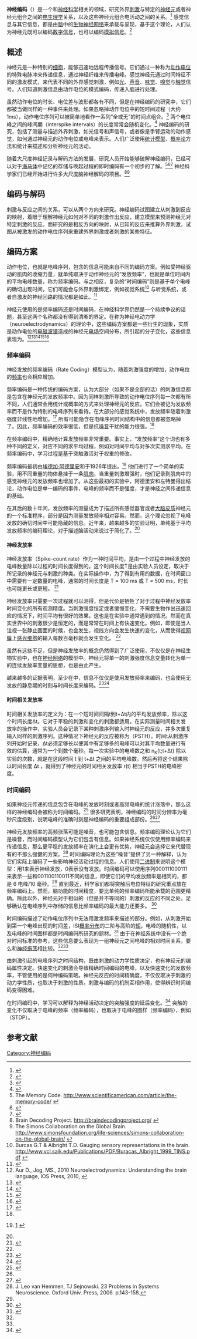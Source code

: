 '''神经编码'''（{{lang-en|neural coding}}）是一个和[[神经科学|神经科学]]相关的领域，研究外界[[刺激|刺激]]与特定的[[神经元|神经元]]或者神经元组合之间的[[电生理学|电生理学]]关系，以及这些神经元组合电活动之间的关系。<ref name="Brown">{{cite journal |vauthors=Brown EN, Kass RE, Mitra PP |title=Multiple neural spike train data analysis: state-of-the-art and future challenges |journal=Nat. Neurosci. |volume=7 |issue=5 |pages=456–61 |date=May 2004 |pmid=15114358 |doi=10.1038/nn1228 }}</ref> 感觉信息与其它信息，都是由[[脑|脑]]中的[[生物神经网络|生物神经网络]]来承载与呈现，基于这个理论，人们认为神经元既可以编码[[数字信号|数字信号]]，也可以编码[[模拟信号|模拟信号]]。<ref name="thorpe">{{cite book |first=S.J. |last=Thorpe |chapter=Spike arrival times: A highly efficient coding scheme for neural networks |chapterurl=http://pop.cerco.ups-tlse.fr/fr_vers/documents/thorpe_sj_90_91.pdf |format=PDF |pages=91–94 |editor1-first=R. |editor1-last=Eckmiller |editor2-first=G. |editor2-last=Hartmann |editor3-first=G. |editor3-last=Hauske |title=Parallel processing in neural systems and computers |url=https://books.google.com/books?id=b9gmAAAAMAAJ |year=1990 |publisher=North-Holland |isbn=978-0-444-88390-2 |access-date=2016-10-03 |archive-date=2014-03-27 |archive-url=https://web.archive.org/web/20140327020418/http://books.google.com/books?id=b9gmAAAAMAAJ |dead-url=no }}</ref>

== 概述 ==
神经元是一种特别的[[细胞|细胞]]，能够迅速地远程传播信号。它们通过一种称为[[动作电位|动作电位]]的特殊电脉冲来传递信息，通过神经纤维来传播电峰。感觉神经元通过时间特征不同的激发模式，来代表不同的外界感觉刺激，例如[[光|光]]、[[声音|声音]]、[[味觉|味觉]]、[[嗅觉|嗅觉]]与[[触觉|触觉]]信号。人们知道刺激信息由动作电位的模式编码，传递入脑进行处理。 

虽然动作电位的时长、电位差与波形都各有不同，但是在神经编码的研究中，它们都被当做同样的一种事件来处理。如果忽略掉动作电位中的短时间过程（大约1ms），动作电位序列可以被简单地看作一系列“全或无”的时间点组合。<ref name="Gerstner">{{cite book |first1=Wulfram |last1=Gerstner |first2=Werner M. |last2=Kistler |title=Spiking Neuron Models: Single Neurons, Populations, Plasticity |url=https://books.google.com/books?id=Rs4oc7HfxIUC |year=2002 |publisher=Cambridge University Press |isbn=978-0-521-89079-3 |access-date=2016-10-03 |archive-date=2021-04-27 |archive-url=https://web.archive.org/web/20210427131827/https://books.google.com/books?id=Rs4oc7HfxIUC |dead-url=no }}</ref> 两个电位峰之间的峰间期（interspike intervals）的长度常常会随机变化。<ref name="Stein">{{cite journal |vauthors=Stein RB, Gossen ER, Jones KE |title=Neuronal variability: noise or part of the signal? |journal=Nat. Rev. Neurosci. |volume=6 |issue=5 |pages=389–97 |date=May 2005 |pmid=15861181 |doi=10.1038/nrn1668 }}</ref> 神经编码的研究，包括了测量与描述外界刺激，如光信号和声信号，或者像是手臂运动的动作感觉，如何通过神经元的动作电位或电峰来表示。人们广泛使用[[统计模型|统计模型]]、[[概率论|概率论]]方法和统计{{link-en|点过程|point process}}来描述和分析神经元的活动。

随着大尺度神经记录与解码方法的发展，研究人员开始能够破解神经编码，已经可以对于[[海马体|海马体]]中记忆的存储与唤起过程的即时编码有一个初步的了解。<ref>The Memory Code. http://www.scientificamerican.com/article/the-memory-code/ {{Wayback|url=http://www.scientificamerican.com/article/the-memory-code/ |date=20180612162426 }}</ref><ref>{{cite journal | last1 = Chen | first1 = G | last2 = Wang | first2 = LP | last3 = Tsien | first3 = JZ | year = 2009 | title = Neural population-level memory traces in the mouse hippocampus | url = | journal = PLOS ONE | volume = 4 | issue = 12| page = e8256 | doi = 10.1371/journal.pone.0008256 | pmid = 20016843 }}</ref><ref>{{cite journal | last1 = Zhang | first1 = H | last2 = Chen | first2 = G | last3 = Kuang | first3 = H | last4 = Tsien | first4 = JZ | date = Nov 2013 | title = Mapping and deciphering neural codes of NMDA receptor-dependent fear memory engrams in the hippocampus | url = | journal = PLOS ONE | volume = 8 | issue = 11| page = e79454 | doi = 10.1371/journal.pone.0079454 | pmid = 24302990 }}</ref> 神经科学家们已经开始进行许多大尺度脑神经解码的项目。<ref>Brain Decoding Project. http://braindecodingproject.org/ {{Wayback|url=http://braindecodingproject.org/ |date=20140714134608 }}</ref><ref>The Simons Collaboration on the Global Brain. http://www.simonsfoundation.org/life-sciences/simons-collaboration-on-the-global-brain/ {{Wayback|url=http://www.simonsfoundation.org/life-sciences/simons-collaboration-on-the-global-brain/ |date=20150905140035 }}</ref>

== 编码与解码 ==
刺激与反应之间的关系，可以从两个方向来研究。神经编码试图建立从刺激到反应的映射，着眼于理解神经元如何对不同的刺激作出反应，建立模型来预测神经元对特定刺激的反应。而{{le|神经解码|neural decoding}}研究的是相反方向的映射，从已知的反应来推算外界刺激，试图从被激发的动作电位序列来重建外界刺激或者刺激的某些特征。

== 编码方案 ==
动作电位，也就是电峰序列，包含的信息可能来自不同的编码方案。例如受神经驱动的肌肉的收缩力量，就单纯取决于动作神经元的“发放频率”，也就是单位时间内的平均电峰数量，称为频率编码。与之相反，复杂的“时间编码”则是基于单个电峰的确切出现时间，它们可能会与外界刺激绑定，例如视觉系统<ref>Burcas G.T & Albright T.D. Gauging sensory representations in the brain. http://www.vcl.salk.edu/Publications/PDF/Buracas_Albright_1999_TINS.pdf {{Wayback|url=http://www.vcl.salk.edu/Publications/PDF/Buracas_Albright_1999_TINS.pdf |date=20140727052812 }}</ref>  与听觉系统，或者自激发的神经回路的情况都是如此。<ref name="Gerstner97">{{cite journal |author=Gerstner W, Kreiter AK, Markram H, Herz AV |title=Neural codes: firing rates and beyond |journal=Proc. Natl. Acad. Sci. U.S.A. |volume=94 |issue=24 |pages=12740–1 |date=November 1997 |pmid=9398065 |pmc=34168 |url=http://www.pnas.org/cgi/pmidlookup?view=long&pmid=9398065 |bibcode=1997PNAS...9412740G |last2=Kreiter |last3=Markram |last4=Herz |doi=10.1073/pnas.94.24.12740}}</ref>

神经元使用的是频率编码还是时间编码，在神经科学界仍然是一个持续争议的话题，甚至这两个名称都没有得到清晰的界定。在称为神经电动力学（neuroelectrodynamics）的理论中，这些编码方案都是一些衍生的现象，实质是动作电位的[[电磁波谱|电磁波谱]]造成的神经元[[电场|电场]]空间分布，所引起的分子变化，这些信息表现为{{le|电峰指向性|spike directivity}}。<ref name="Aur and Jog">Aur D., Jog, MS., 2010  Neuroelectrodynamics: Understanding the brain language, IOS Press, 2010,  {{DOI|10.3233/978-1-60750-473-3-i}}</ref><ref name="Aur et., all">{{cite journal | last1 = Aur | first1 = D. | last2 = Connolly | first2 = C.I. | last3 = Jog | first3 = M.S. | year = 2005 | title = Computing spike directivity with tetrodes | url = | journal = J. Neurosci | volume = 149 | issue = 1| pages = 57–63 | doi = 10.1016/j.jneumeth.2005.05.006 | pmid=15978667}}</ref><ref name="Aur  2007 ">{{cite journal | last1 = Aur | first1 = D. | last2 = Jog | first2 = M.S. | year = 2007 | title = Reading the Neural Code: What do Spikes Mean for Behavior? | url = | journal = Nature Precedings | volume = | issue = | page = | doi = 10.1038/npre.2007.61.1 }}</ref><ref name="Fraser and Frey">{{cite journal | last1 = Fraser | first1 = A. | last2 = Frey | first2 = A. H. | year = 1968 | title = Electromagnetic emission at micron wavelengths from active nerves | url =https://archive.org/details/sim_biophysical-journal_1968-06_8_6/page/731| journal = Biophysical Journal | volume = 8 | issue = 6| pages = 731–734 | doi=10.1016/s0006-3495(68)86517-8}}</ref><ref name="Aur  2012">{{cite journal | last1 = Aur | first1 = D | year = 2012 | title = A comparative analysis of integrating visual information in local neuronal ensembles | url = | journal = Journal of neuroscience methods | volume = 207 | issue = 1| pages = 23–30 | pmid = 22480985 | doi=10.1016/j.jneumeth.2012.03.008 | pmc=3636996}}</ref>

=== 频率编码 ===
神经发放的频率编码（Rate Coding）模型认为，随着刺激强度的增加，动作电位的[[频率|频率]]也会相应增加。

频率编码是一种传统的编码方案，认为大部分（如果不是全部的话）的刺激信息都是包含在神经元的发放频率中。因为同样刺激所导致的动作电位序列每一次都有所不同，人们通常会用统计或概率的方式来处理神经元的反应。它们会被记为发放频率而不是作为特别的电峰序列来看待。在大部分的感觉系统中，发放频率随着刺激强度非线性地增加。<ref name="Kandel">{{cite book |last1=Kandel |first1=E. |last2=Schwartz |first2=J. |last3=Jessel |first3=T.M. |title=Principles of Neural Science |publisher=Elsevier |year=1991 |isbn=0444015620 |edition=3rd |url=https://books.google.com/books?id=48hpAAAAMAAJ}}</ref> 所有可能隐含在电峰序列时间结构中的信息都被忽略掉了。因此，频率编码的效率很低，但是抗[[噪音|噪音]]干扰的能力很强。<ref name="Stein"/>

在频率编码中，精确地计算发放频率非常重要。事实上，“发放频率”这个词也有多种不同的定义，对应不同的求平均过程，例如对时间平均与对多次实测求平均。在频率编码中，学习过程是基于突触激活对于权重的修改。

频率编码最初由[[埃德加·阿德里安|埃德加·阿德里安]]和{{le|内夫·左特曼|Yngve Zotterman}}于1926年提出。<ref>{{cite journal|title=The impulses produced by sensory nerve endings: Part II: The response of a single end organ.|vauthors=Adrian ED, Zotterman Y|journal=J Physiol (Lond.)|year=1926|volume=61|pages=151–171|doi=10.1113/jphysiol.1926.sp002281}}[http://www.ncbi.nlm.nih.gov/pmc/articles/PMC1514782/] {{Wayback|url=http://www.ncbi.nlm.nih.gov/pmc/articles/PMC1514782/ |date=20210323215709 }}</ref> 他们进行了一个简单的实验，用不同重量的物体悬挂于一条[[肌肉|肌肉]]，当重量刺激增强时，他们记录到肌肉中的感觉神经元的发放频率也增加了。从这些最初的实验中，阿德里安和左特曼得出结论，动作电位是单一编码的事件，电峰的频率而不是强度，才是神经之间传递信息的基础。

在其后的数十年间，发放频率的测量成为了描述所有感觉器官或者[[大脑皮质|大脑皮质]]神经元的一个标准程序，部分是因为测量发放频率相对容易。然而，这个理论忽视了电峰发放的确切时间中可能隐藏的信息。近年来，越来越多的实验证明，单纯基于平均发放频率的编码理论，对于描述脑活动来说过于简化了。<ref name="Stein"/>

==== 神经发放率 ====
神经发放率（Spike-count rate）作为一种时间平均，是由一个过程中神经发放的电峰数量除以过程的时间长度得到的。这个时间长度T是由实验人员设定，取决于所记录的神经元与刺激的种类。在实际操作中，为了得到有用的数据，在时间窗口中需要有一定数量的电峰，通常的时间长度是 T = 100 ms 或 T = 500 ms，时长也可能更长或更短。 <ref name="icwww.epfl.ch">{{Cite web |url=http://icwww.epfl.ch/~gerstner/SPNM/node7.html |title=存档副本 |access-date=2016-10-03 |archive-url=https://web.archive.org/web/20180303120934/http://icwww.epfl.ch/~gerstner/SPNM/node7.html |archive-date=2018-03-03 |dead-url=yes }}</ref>

神经发放率只需要一次过程就可以测得，但是代价是牺牲了对于过程中神经发放率时间变化的所有观测精度。当刺激强度恒定或者缓慢变化，不需要生物作出迅速回应的情况下，时间平均有很好的效果。这也是在实验中通常遇到的情况。然而在真实世界中的刺激很少是恒定的，而是常常在时间上有快速变化。例如，即使是当人注视一张静止画面的时候，也会发生{{le|眼跳动|saccades}}，视线方向会发生快速的变化，从而使得[[视网膜|视网膜]]上[[感光细胞|感光细胞]]的输入每数百毫秒就会发生变化。 <ref name="icwww.epfl.ch"/>

虽然有这些不足，但是神经发放率的概念仍然得到了广泛使用，不仅仅是在神经生物实验中，也在[[神经网络|神经网络]]的模型中。神经元将单一的刺激强度信息变量转化为单一的连续发放率变量的思想，也是由此产生。

越来越多的证据表明，至少在{{le|浦肯野细胞|Purkinje Cell}}中，信息不仅仅是使用发放频率来编码，也会使用无发放的静息期的时刻与时间长度来编码。<ref>{{cite journal |author=Forrest MD |title=Intracellular Calcium Dynamics Permit a Purkinje Neuron Model to Perform Toggle and Gain Computations Upon its Inputs. |journal=Frontiers in Computational Neuroscience |volume=8 |pages=86 |year=2014 |doi=10.3389/fncom.2014.00086 |url=http://journal.frontiersin.org/Journal/10.3389/fncom.2014.00086/full |access-date=2016-10-03 |archive-date=2014-10-06 |archive-url=https://web.archive.org/web/20141006072208/http://journal.frontiersin.org/Journal/10.3389/fncom.2014.00086/full |dead-url=no }}</ref><ref>{{cite journal |author=Forrest MD |title=The sodium-potassium pump is an information processing element in brain computation |journal=Frontiers in Physiology |volume=5 |issue=472 |date=December 2014 |doi=10.3389/fphys.2014.00472 |url=http://journal.frontiersin.org/Journal/10.3389/fphys.2014.00472/full |access-date=2016-10-03 |archive-date=2015-01-19 |archive-url=https://web.archive.org/web/20150119063855/http://journal.frontiersin.org/Journal/10.3389/fphys.2014.00472/full |dead-url=no }}</ref>

==== 时间相关发放率 ====
时间相关发放率的定义为：在一个短时间间隔t到t+Δt内的平均发放频率，除以这个时间长度Δt。它对于平稳的刺激和变化的刺激都适用。在实际测量时间相关发放率的操作中，实验人员会记录下某种刺激序列输入时神经元的反应，并多次重复输入同样的刺激序列。这种情况下神经元的反应被称为{{le|刺激后时间直方图|Peri-Stimulus-Time Histogram}}（PSTH）。时间t从刺激序列开始时记录，Δt必须足够长以便其中有足够多的电峰可以对其平均数量进行有效的估算，通常为一个到数个毫秒。每一次实验中的电峰数之和 n<sub>K</sub>(t;t+Δt) 除以实验的次数，就是在这段时间 t 到 t+Δt 之间的平均电峰数。然后再将这个结果除以时间长度 Δt ，就得到了神经元的时间相关发放率 r(t) 相当于PSTH的电峰密度。

=== 时间编码 ===

如果神经元传递的信息包含在电峰的发放时刻或者高频电峰的统计涨落中，那么这样的神经编码会被称为时间编码。<ref name="Dayan">{{cite book |first1=Peter |last1=Dayan |first2=L. F. |last2=Abbott |title=Theoretical Neuroscience: Computational and Mathematical Modeling of Neural Systems |url=https://books.google.com/books?id=5GSKQgAACAAJ |year=2001 |publisher=Massachusetts Institute of Technology Press |isbn=978-0-262-04199-7 |access-date=2016-10-04 |archive-date=2021-04-28 |archive-url=https://web.archive.org/web/20210428032513/https://books.google.com/books?id=5GSKQgAACAAJ |dead-url=no }}</ref> 很多研究表明，神经编码的时间分辨率为毫秒尺度级别，说明电峰的准确时刻是神经编码的重要组成部份。<ref name="thorpe" /><ref name="Daniel">{{cite journal  |vauthors=Butts DA, Weng C, Jin J, etal |title=Temporal precision in the neural code and the timescales of natural vision |journal=Nature |volume=449 |issue=7158 |pages=92–5 |date=September 2007 |pmid=17805296 |doi=10.1038/nature06105 |bibcode = 2007Natur.449...92B }}</ref>

神经元发放频率的高频涨落可能是噪音，也可能包含信息。频率编码理论认为它们是噪音，而时间编码模型认为它们包含有信息。如果神经系统仅仅使用频率编码来传递信息，那么更平稳的发放频率在演化上会更有优势，神经元会选择它来代替现有的不那么强健的方案。<ref name="van Hemmen 2006">J. Leo van Hemmen, TJ Sejnowski. 23 Problems in Systems Neuroscience. Oxford Univ. Press, 2006. p.143-158.</ref> 时间编码理论为这些“噪音”提供了另一种解释，认为它们实际上编码了一些影响神经活动过程的信息。人们使用[[二进制|二进制]]来说明这个模型：用1来表示神经发放，0表示没有发放。时间编码可以使用序列000111000111来表示一些和001100110011不同的信息，即使它们的平均发放频率是相同的，都是 6 电峰/10 毫秒。<ref name="Theunissen F 1995"/> 直到最近，科学家们都将突触后电位特征的研究重点放在频率编码上。然而，脑功能的时间精度，要比单纯的频率编码所能承载的范围更精确。除此以外，神经元对于相似的（但是并不等同的）刺激的反应的不同之处，足够确认在电峰序列中存储的信息比频率编码的最大能力还要多。 <ref name="Zador, Stevens">{{cite web|last=Zador, Stevens|first=Charles, Anthony|title=The enigma of the brain|url=https://docs.google.com/a/stolaf.edu/viewer?a=v&pid=gmail&attid=0.1&thid=1369b5e1cdf273f9&mt=application/pdf&url=https://mail.google.com/mail/u/0/?ui%3D2%26ik%3D0a436eb2a7%26view%3Datt%26th%3D1369b5e1cdf273f9%26attid%3D0.1%26disp%3Dsafe%26realattid%3Df_h0ty13ea0%26zw&sig=AHIEtbQB4vngr9nDZaMTLUOcrk5DzePKqA|work=© Current Biology 1995, Vol 5 No 12|accessdate=4/08/12}}</ref>

时间编码描述了动作电位序列中无法用激发频率来描述的部分。例如，从刺激开始到第一个电峰出现的时间差，ISI[[概率分布|概率分布]]的二阶与高阶的[[矩（数学）|矩]]，电峰的随机性，以及电峰的时间图样都是时间编码所研究的题材。<ref name="Kostal">{{cite journal |vauthors=Kostal L, Lansky P, Rospars JP |title=Neuronal coding and spiking randomness |journal=Eur. J. Neurosci. |volume=26 |issue=10 |pages=2693–701 |date=November 2007 |pmid=18001270 |doi=10.1111/j.1460-9568.2007.05880.x |url=http://onlinelibrary.wiley.com/resolve/openurl?genre=article&sid=nlm:pubmed&issn=0953-816X&date=2007&volume=26&issue=10&spage=2693}}</ref> 由于在神经系统中没有一个绝对时间标准的参考，这些信息要么表现为一组神经元之间电峰的相对时间关系，要么和[[神经振荡|神经振荡]]相比较。<ref name="thorpe" /><ref name="Stein"/>

由刺激引起的电峰序列之时间结构，既由刺激的动力学性质决定，也有神经元的编码属性决定。快速变化的刺激会导致精确时间编码的电峰，以及快速变化的发放频率，不管使用的是何种编码策略。神经元反应的时间精确度，不仅仅取决于刺激的动力学性质，也取决于刺激的性质。刺激与编码的机制互相作用，使得辨识时间编码变得困难。

在时间编码中，学习可以解释为神经活动决定的突触强度的延后变化。<ref>{{cite book |last1=Geoffrois |first1=E. |last2=Edeline |first2=J.M. |last3=Vibert |first3=J.F. |chapter=Learning by Delay Modifications |editor-first=Frank H. |editor-last=Eeckman |title=Computation in Neurons and Neural Systems |chapterurl=https://books.google.com/books?id=S4ek3S6fDRUC&pg=PA133 |year=1994 |publisher=Springer |isbn=978-0-7923-9465-5 |pages=133–8 |access-date=2016-10-04 |archive-date=2019-06-11 |archive-url=https://web.archive.org/web/20190611173102/https://books.google.com/books?id=S4ek3S6fDRUC&pg=PA133 |dead-url=no }}</ref> 突触的变化不仅取决于电峰的频率（频率编码），也取决于电峰的图样（频率编码），例如{{le|电峰时间相关突触可塑性|spike-timing-dependent plasticity}}（STDP）。

== 参考文献 ==
<references />
[[Category:神经编码|Category:神经编码]]